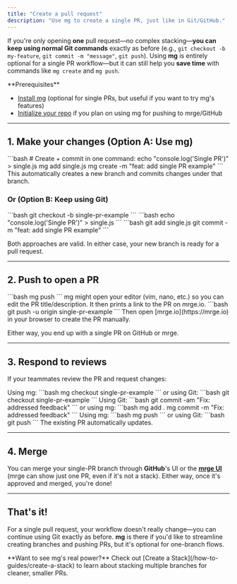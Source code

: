 ```yaml
---
title: "Create a pull request"
description: "Use mg to create a single PR, just like in Git/GitHub."
---
```


If you're only opening **one** pull request—no complex stacking—**you can keep using normal Git commands** exactly as before (e.g., `git checkout -b my-feature`, `git commit -m "message"`, `git push`). Using **mg** is entirely optional for a single PR workflow—but it can still help you **save time** with commands like `mg create` and `mg push`.

<Note>
  **Prerequisites**
  
  - [Install mg](/installation) (optional for single PRs, but useful if you want to try mg's features)
  - [Initialize your repo](/how-to-guides/initialize-in-repo) if you plan on using mg for pushing to mrge/GitHub
</Note>

---

## 1. Make your changes (Option A: Use mg)
<Steps>
  <Step title="Create and commit in one command">
    ```bash
    # Create + commit in one command:
    echo "console.log('Single PR')" > single.js
    mg add single.js
    mg create -m "feat: add single PR example"
    ```
    This automatically creates a new branch and commits changes under that
    branch.
  </Step>
</Steps>

### Or (Option B: Keep using Git)
<Steps>
  <Step title="Create a branch">
    ```bash
    git checkout -b single-pr-example
    ```
  </Step>
  <Step title="Make changes">
    ```bash
    echo "console.log('Single PR')" > single.js
    ```
  </Step>
  <Step title="Commit your changes">
    ```bash
    git add single.js
    git commit -m "feat: add single PR example"
    ```
  </Step>
</Steps>

Both approaches are valid. In either case, your new branch is ready for a pull request.

---

## 2. Push to open a PR

<Accordion title="Using mg">
  ```bash
  mg push
  ```
  mg might open your editor (vim, nano, etc.) so you can edit the PR title/description. It then prints a link to the PR on mrge.io.
</Accordion>

<Accordion title="Using Git">
  ```bash
  git push -u origin single-pr-example
  ```
  Then open [mrge.io](https://mrge.io) in your browser to create the PR manually.
</Accordion>

Either way, you end up with a single PR on GitHub or mrge.

---

## 3. Respond to reviews

If your teammates review the PR and request changes:

<Steps>
  <Step title="Check out your feature branch">
    Using mg:
    ```bash
    mg checkout single-pr-example
    ```
    or using Git:
    ```bash
    git checkout single-pr-example
    ```
  </Step>
  <Step title="Make and commit changes">
    Using Git:
    ```bash
    git commit -am "Fix: addressed feedback"
    ```
    or using mg:
    ```bash
    mg add .
    mg commit -m "Fix: addressed feedback"
    ```
  </Step>
  <Step title="Push changes">
    Using mg:
    ```bash
    mg push
    ```
    or using Git:
    ```bash
    git push
    ```
    The existing PR automatically updates.
  </Step>
</Steps>

---

## 4. Merge

You can merge your single-PR branch through **GitHub**'s UI or the **[mrge UI](/how-to-guides/merge-your-stack)** (mrge can show just one PR, even if it's not a stack). Either way, once it's approved and merged, you're done!

---

## That's it!

For a single pull request, your workflow doesn't really change—you can continue using Git exactly as before. **mg** is there if you'd like to streamline creating branches and pushing PRs, but it's optional for one-branch flows.

<Tip>
  **Want to see mg's real power?** Check out [Create a
  Stack](/how-to-guides/create-a-stack) to learn about stacking multiple
  branches for cleaner, smaller PRs.
</Tip>
